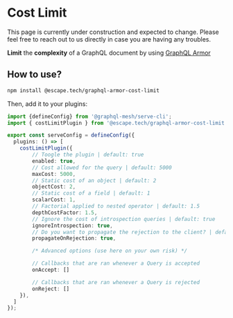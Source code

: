 
# Cost Limit

<Callout>
  This page is currently under construction and expected to change. Please feel free to reach out to
  us directly in case you are having any troubles.
</Callout>

**Limit** the **complexity** of a GraphQL document by using
[GraphQL Armor](https://escape.tech/graphql-armor/docs/plugins/cost-limit)

## How to use?

```sh npm2yarn
npm install @escape.tech/graphql-armor-cost-limit
```

Then, add it to your plugins:

```ts filename="mesh.config.ts"
import {defineConfig} from '@graphql-mesh/serve-cli';
import { costLimitPlugin } from '@escape.tech/graphql-armor-cost-limit';

export const serveConfig = defineConfig({
  plugins: () => [
    costLimitPlugin({
        // Toogle the plugin | default: true
        enabled: true,
        // Cost allowed for the query | default: 5000
        maxCost: 5000,
        // Static cost of an object | default: 2
        objectCost: 2,
        // Static cost of a field | default: 1
        scalarCost: 1,
        // Factorial applied to nested operator | default: 1.5
        depthCostFactor: 1.5,
        // Ignore the cost of introspection queries | default: true
        ignoreIntrospection: true,
        // Do you want to propagate the rejection to the client? | default: true
        propagateOnRejection: true,

        /* Advanced options (use here on your own risk) */

        // Callbacks that are ran whenever a Query is accepted
        onAccept: []

        // Callbacks that are ran whenever a Query is rejected
        onReject: []
    }),
  ]
});
```
